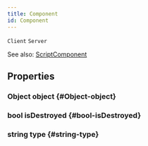 ```yaml
---
title: Component
id: Component
---
```

`Client`
`Server`

See also: [ScriptComponent](ScriptComponent)

## Properties

### Object object {#Object-object}

### bool isDestroyed {#bool-isDestroyed}

### string type {#string-type}

